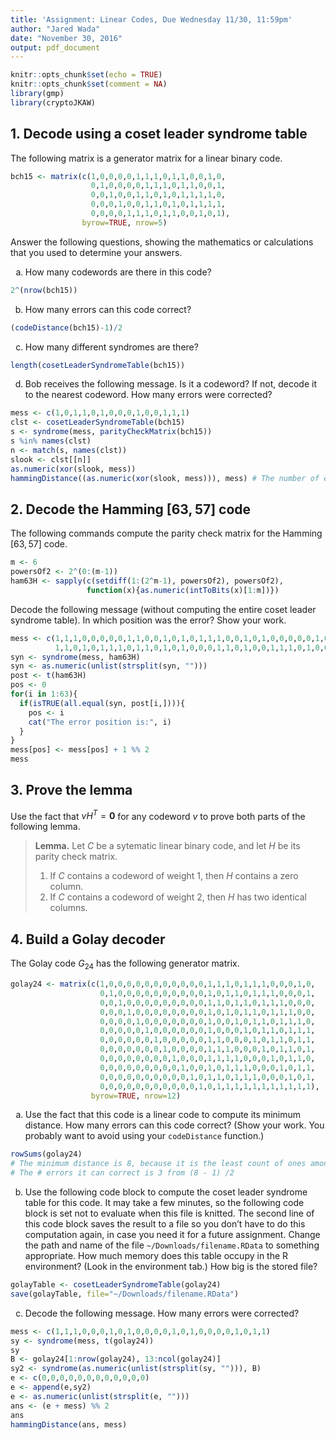 ```yaml
---
title: 'Assignment: Linear Codes, Due Wednesday 11/30, 11:59pm'
author: "Jared Wada"
date: "November 30, 2016"
output: pdf_document
---
```


```r
knitr::opts_chunk$set(echo = TRUE)
knitr::opts_chunk$set(comment = NA)
library(gmp)
library(cryptoJKAW)
```

## 1. Decode using a coset leader syndrome table

The following matrix is a generator matrix for a linear binary code.

```r
bch15 <- matrix(c(1,0,0,0,0,1,1,1,0,1,1,0,0,1,0,
                  0,1,0,0,0,0,1,1,1,0,1,1,0,0,1,
                  0,0,1,0,0,1,1,0,1,0,1,1,1,1,0,
                  0,0,0,1,0,0,1,1,0,1,0,1,1,1,1,
                  0,0,0,0,1,1,1,0,1,1,0,0,1,0,1),
                byrow=TRUE, nrow=5)
```

Answer the following questions, showing the mathematics or calculations that you used to determine your answers.

a. How many codewords are there in this code?
```r
2^(nrow(bch15))
```

b. How many errors can this code correct?
```r
(codeDistance(bch15)-1)/2
```
c. How many different syndromes are there?
```r
length(cosetLeaderSyndromeTable(bch15))
```
d. Bob receives the following message. Is it a codeword? If not, decode it to the nearest codeword. How many errors were corrected?

```r
mess <- c(1,0,1,1,0,1,0,0,0,1,0,0,1,1,1)
clst <- cosetLeaderSyndromeTable(bch15)
s <- syndrome(mess, parityCheckMatrix(bch15))
s %in% names(clst)
n <- match(s, names(clst))
slook <- clst[[n]]
as.numeric(xor(slook, mess))
hammingDistance((as.numeric(xor(slook, mess))), mess) # The number of errors corrected

```

## 2. Decode the Hamming $[63,57]$ code

The following commands compute the parity check matrix for the Hamming $[63,57]$ code. 

```r
m <- 6
powersOf2 <- 2^(0:(m-1))
ham63H <- sapply(c(setdiff(1:(2^m-1), powersOf2), powersOf2), 
                 function(x){as.numeric(intToBits(x)[1:m])})

```

Decode the following message (without computing the entire coset leader syndrome table). In which position was the error? Show your work.

```r
mess <- c(1,1,1,0,0,0,0,0,1,1,0,0,1,0,1,0,1,1,1,0,0,1,0,1,0,0,0,0,0,1,0,1,
          1,1,0,1,0,1,1,1,0,1,1,0,1,0,1,0,0,0,1,1,0,1,0,0,1,1,1,0,1,0,0)
syn <- syndrome(mess, ham63H)
syn <- as.numeric(unlist(strsplit(syn, "")))
post <- t(ham63H)
pos <- 0
for(i in 1:63){
  if(isTRUE(all.equal(syn, post[i,]))){
    pos <- i
    cat("The error position is:", i)
  }
}
mess[pos] <- mess[pos] + 1 %% 2
mess
```

## 3. Prove the lemma

Use the fact that $vH^T = \mathbf{0}$ for any codeword $v$ to prove both parts of the following lemma.

> **Lemma.** Let $C$ be a sytematic linear binary code, and let $H$ be its parity check matrix.
>
> 1. If $C$ contains a codeword of weight 1, then $H$ contains a zero column.
> 2. If $C$ contains a codeword of weight 2, then $H$ has two identical columns.

## 4. Build a Golay decoder

The Golay code $G_{24}$ has the following generator matrix.

```r
golay24 <- matrix(c(1,0,0,0,0,0,0,0,0,0,0,0,1,1,1,0,1,1,1,0,0,0,1,0,
                    0,1,0,0,0,0,0,0,0,0,0,0,1,0,1,1,0,1,1,1,0,0,0,1,
                    0,0,1,0,0,0,0,0,0,0,0,0,1,1,0,1,1,0,1,1,1,0,0,0,
                    0,0,0,1,0,0,0,0,0,0,0,0,1,0,1,0,1,1,0,1,1,1,0,0,
                    0,0,0,0,1,0,0,0,0,0,0,0,1,0,0,1,0,1,1,0,1,1,1,0,
                    0,0,0,0,0,1,0,0,0,0,0,0,1,0,0,0,1,0,1,1,0,1,1,1,
                    0,0,0,0,0,0,1,0,0,0,0,0,1,1,0,0,0,1,0,1,1,0,1,1,
                    0,0,0,0,0,0,0,1,0,0,0,0,1,1,1,0,0,0,1,0,1,1,0,1,
                    0,0,0,0,0,0,0,0,1,0,0,0,1,1,1,1,0,0,0,1,0,1,1,0,
                    0,0,0,0,0,0,0,0,0,1,0,0,1,0,1,1,1,0,0,0,1,0,1,1,
                    0,0,0,0,0,0,0,0,0,0,1,0,1,1,0,1,1,1,0,0,0,1,0,1,
                    0,0,0,0,0,0,0,0,0,0,0,1,0,1,1,1,1,1,1,1,1,1,1,1),
                  byrow=TRUE, nrow=12)
```

a. Use the fact that this code is a linear code to compute its minimum distance. How many errors can this code correct? (Show your work. You probably want to avoid using your `codeDistance` function.)

```r
rowSums(golay24)
# The minimum distance is 8, because it is the least count of ones among the rows.
# The # errors it can correct is 3 from (8 - 1) /2
```


b. Use the following code block to compute the coset leader syndrome table for this code. It may take a few minutes, so the following code block is set not to evaluate when this file is knitted. The second line of this code block saves the result to a file so you don't have to do this computation again, in case you need it for a future assignment. Change the path and name of the file `~/Downloads/filename.RData` to something appropriate. How much memory does this table occupy in the R environment? (Look in the environment tab.) How big is the stored file?

```r
golayTable <- cosetLeaderSyndromeTable(golay24)
save(golayTable, file="~/Downloads/filename.RData")
```

c. Decode the following message. How many errors were corrected?

```r
mess <- c(1,1,1,0,0,0,1,0,1,0,0,0,0,1,0,1,0,0,0,0,1,0,1,1)
sy <- syndrome(mess, t(golay24))
sy
B <- golay24[1:nrow(golay24), 13:ncol(golay24)]
sy2 <- syndrome(as.numeric(unlist(strsplit(sy, ""))), B)
e <- c(0,0,0,0,0,0,0,0,0,0,0,0)
e <- append(e,sy2)
e <- as.numeric(unlist(strsplit(e, "")))
ans <- (e + mess) %% 2
ans
hammingDistance(ans, mess)
```




